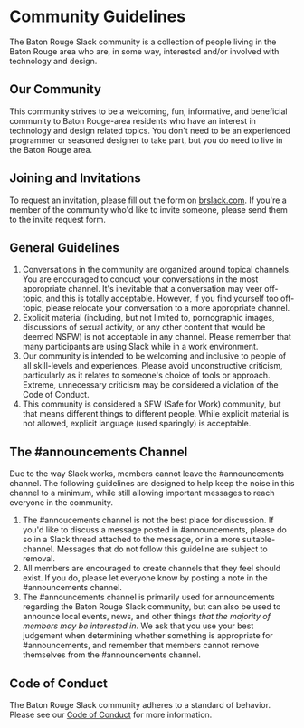 # Community Guidelines

The Baton Rouge Slack community is a collection of people living in the Baton Rouge area who are, in some way, interested and/or involved with technology and design.

## Our Community

This community strives to be a welcoming, fun, informative, and beneficial community to Baton Rouge-area residents who have an interest in technology and design related topics. You don't need to be an experienced programmer or seasoned designer to take part, but you do need to live in the Baton Rouge area.

## Joining and Invitations

To request an invitation, please fill out the form on [brslack.com](https://brslack.com). If you're a member of the community who'd like to invite someone, please send them to the invite request form.

## General Guidelines

1. Conversations in the community are organized around topical channels. You are encouraged to conduct your conversations in the most appropriate channel. It's inevitable that a conversation may veer off-topic, and this is totally acceptable. However, if you find yourself too off-topic, please relocate your conversation to a more appropriate channel.
2. Explicit material (including, but not limited to, pornographic images, discussions of sexual activity, or any other content that would be deemed NSFW) is not acceptable in any channel. Please remember that many participants are using Slack while in a work environment.
3. Our community is intended to be welcoming and inclusive to people of all skill-levels and experiences. Please avoid unconstructive criticism, particularly as it relates to someone's choice of tools or approach. Extreme, unnecessary criticism may be considered a violation of the Code of Conduct.
4. This community is considered a SFW (Safe for Work) community, but that means different things to different people. While explicit material is not allowed, explicit language (used sparingly) is acceptable.

## The #announcements Channel

Due to the way Slack works, members cannot leave the #announcements channel. The following guidelines are designed to help keep the noise in this channel to a minimum, while still allowing important messages to reach everyone in the community.

1. The #annoucements channel is not the best place for discussion. If you'd like to discuss a message posted in #announcements, please do so in a Slack thread attached to the message, or in a more suitable-channel. Messages that do not follow this guideline are subject to removal.
2. All members are encouraged to create channels that they feel should exist. If you do, please let everyone know by posting a note in the #announcements channel.
3. The #announcements channel is primarily used for announcements regarding the Baton Rouge Slack community, but can also be used to announce local events, news, and other things _that the majority of members may be interested in_. We ask that you use your best judgement when determining whether something is appropriate for #announcements, and remember that members cannot remove themselves from the #announcements channel.

## Code of Conduct

The Baton Rouge Slack community adheres to a standard of behavior. Please see our [Code of Conduct](/code-of-conduct) for more information.
